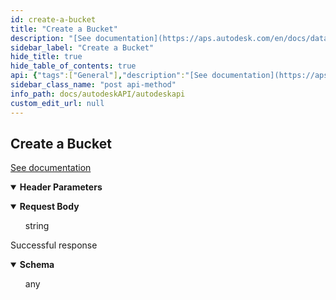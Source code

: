 ```yaml
---
id: create-a-bucket
title: "Create a Bucket"
description: "[See documentation](https://aps.autodesk.com/en/docs/data/v2/reference/http/buckets-POST/)"
sidebar_label: "Create a Bucket"
hide_title: true
hide_table_of_contents: true
api: {"tags":["General"],"description":"[See documentation](https://aps.autodesk.com/en/docs/data/v2/reference/http/buckets-POST/)","requestBody":{"content":{"*/*":{"schema":{"type":"string","example":"\"{\\n\\t\\\"bucketKey\\\": \\\"{{ossBucketKey}}\\\",\\n\\t\\\"policyKey\\\": \\\"transient\\\"\\n}\\n\""}}}},"parameters":[{"name":"Content-Type","in":"header","schema":{"type":"string"},"example":"application/json"},{"name":"Authorization","in":"header","schema":{"type":"string"},"example":"Bearer {{access_token}}"}],"responses":{"200":{"description":"Successful response","content":{"application/json":{}}}},"method":"post","path":"/oss/v2/buckets","servers":[{"url":"https://developer.api.autodesk.com"},{"url":"http://{{contentuploadsignedurl}}"}],"info":{"title":"autodeskAPI","version":"1.0.0"},"postman":{"name":"Create a Bucket","description":{"content":"[See documentation](https://aps.autodesk.com/en/docs/data/v2/reference/http/buckets-POST/)","type":"text/plain"},"url":{"path":["oss","v2","buckets"],"host":["{{baseUrl}}"],"query":[],"variable":[]},"header":[{"key":"Content-Type","value":"*/*"},{"key":"Accept","value":"application/json"}],"method":"POST","body":{"mode":"raw","raw":"\"\""}}}
sidebar_class_name: "post api-method"
info_path: docs/autodeskAPI/autodeskapi
custom_edit_url: null
---
```



## Create a Bucket



[See documentation](https://aps.autodesk.com/en/docs/data/v2/reference/http/buckets-POST/)

<details style={{"marginBottom":"1rem"}} data-collapsed={false} open={true}><summary style={{}}><strong>Header Parameters</strong></summary><div><ul><ParamsItem className={"paramsItem"} param={{"name":"Content-Type","in":"header","schema":{"type":"string"},"example":"application/json"}}></ParamsItem><ParamsItem className={"paramsItem"} param={{"name":"Authorization","in":"header","schema":{"type":"string"},"example":"Bearer {{access_token}}"}}></ParamsItem></ul></div></details><MimeTabs><TabItem label={"*/*"} value={"*/*-schema"}><details style={{}} data-collapsed={false} open={true}><summary style={{"textAlign":"left"}}><strong>Request Body</strong></summary><div style={{"textAlign":"left","marginLeft":"1rem"}}></div><ul style={{"marginLeft":"1rem"}}><div style={{"marginTop":".5rem","marginBottom":".5rem","marginLeft":"1rem"}}>

string

</div></ul></details></TabItem></MimeTabs><div><ApiTabs><TabItem label={"200"} value={"200"}><div>

Successful response

</div><div><MimeTabs schemaType={"response"}><TabItem label={"application/json"} value={"application/json"}><SchemaTabs><TabItem label={"Schema"} value={"Schema"}><details style={{}} data-collapsed={false} open={true}><summary style={{"textAlign":"left"}}><strong>Schema</strong></summary><div style={{"textAlign":"left","marginLeft":"1rem"}}></div><ul style={{"marginLeft":"1rem"}}>any</ul></details></TabItem></SchemaTabs></TabItem></MimeTabs></div></TabItem></ApiTabs></div>
      